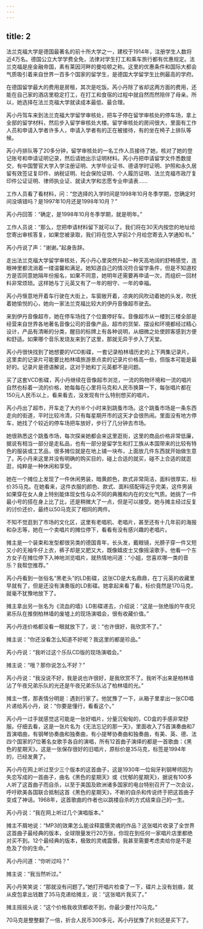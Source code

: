 ```yaml
---
---
---
```

title: 2
---




法兰克福大学是德国最著名的前十所大学之一，建校于1914年，注册学生人数将近4万名。德国公立大学学费全免，法律对学生打工和乘车旅行都有优惠规定。法兰克福是座金融帝国，素有莱因河畔的曼哈顿之称。这里的优惠条件和国际大都会气质吸引着来自世界一百多个国家的留学生，是德国大学留学生比例最高的学府。

在德国留学最大的费用是房租，其次是吃饭。芮小丹除了省却这两方面的费用，还能在自己家的酒店里稳定打工，在打工和食宿的过程中就自然而然陪伴了母亲。所以，她选择在法兰克福大学就读成本最低、最合理。

芮小丹驾车来到法兰克福大学留学审核处，把车子停在留学审核处的停车场，拿上全部的留学材料，然后步入留学审核处大楼。留学审核处的房间很大，里面有工作人员和申请入学者许多人，申请入学者有的正在被接待，有的坐在椅子上排队等候。

芮小丹排队等了20多分钟，留学审核处的一名工作人员接待了她，核对了她的登记账号和申请证明记录，然后请她出示证明材料。芮小丹把申请留学文件悉数提交，有中国警官大学入学注册证明、大学毕业证书、德语学时证明、护照和永久居留有效签证复印件、纳税证明、社会保险证明、个人履历证明、法兰克福市政厅复印件公证证明、律师执业证、就读大学和志愿专业申请表……

工作人员看了看材料，问：“您选择的入学时间是1998年10月冬季学期，您确定时间没填错吗？是1997年10月还是1998年10月？”

芮小丹回答：“确定，是1998年10月冬季学期，就是明年。”

工作人员说：“那么，您把申请材料留下就可以了。我们将在30天内按您的地址给您寄出审核答复，如果您被录取，我们将在您入学前2个月给您寄去入学通知书。”

芮小丹说了声：“谢谢。”起身告辞。

走出法兰克福大学留学审核处，芮小丹心里突然升起一种天高地阔的舒畅感觉，连眼神里都流淌着一缕温馨和满足。她知道自己的情况符合留学条件，但是不知道校方是否同意她隔年份报名，如果不同意，她明年还需要再申请一次，而组织一回材料非常烦琐。这样她与丁元英又有了一年的相守、一年的幸福。

芮小丹惬意地开着车行驶在大街上，车窗敞开着，凉爽的风吹动着她的头发，吹抚着她愉悦的心，她向一家法兰克福比较大的伊丹音像超市驶去。

来到伊丹音像超市，她在停车场找了个位置停好车。音像超市从一楼到三楼全部是经营来自世界各地著名音像公司的音像产品，超市的货架、摆设和环境都经过精心设计，产品有清晰的分类，醒目的标牌上有各种说明，从细微之处使顾客感到方便和舒适。如果哪个音乐发烧友来到了这里，那就无异于步入了天堂。

芮小丹很快找到了她想要的VCD影碟，一套记录柏林墙历史的上下两集记录片，这里卖的记录片可能要比柏林墙旅游景点卖的记录片价格高一些，但版本可能是最好的。记录片是德语解说，这对于她和丁元英都不是问题。

买了这套VCD影碟，芮小丹继续在音像超市浏览，一流的购物环境和一流的唱片自然也标着一流的价格，她每每在心里将马克和人民币换算一下，每张唱片都在150元人民币以上，看来看去，没发现有什么特别想买的唱片。

芮小丹出了超市，开车走了大约半个小时来到跳蚤市场。这个跳蚤市场是一条东西走向的街道，平时比较冷清，只有每星期开市的这天才会很热闹。里面没有地方停车，她找了个较近的停车场把车放好，步行了几分钟去市场。

她很熟悉这个跳蚤市场，每次探亲她都会来这里逛街，这里的商品价格非常低廉，据说有相当一部分是走私品，也有一部分是留学生和打工族从本国带来的比较有特色的服装或工艺品，很多摊位就是在地上铺一块布，上面放几件东西就开始做生意了。芮小丹来这里并没有明确的购买目的，碰上合适的就买，碰不上合适的就逛逛，纯粹是一种休闲和享受。

她在一个摊位上发现了一件休闲男装，暗黄颜色，款式非常简洁，面料很厚实，标价35马克。在她看来，这件衣服的颜色、款式、面料搭配得近乎完美，这件男装如果穿在女人身上特别能体现女性与众不同的典雅和内在的文化气质。她挑了一件最小号的搭在身上比了比，还是稍微大了一点，但是可以接受。她与摊主经过反复的讨价还价，最终以50马克买了相同的两件。

不知不觉逛到了市场的文化区，这里有老唱机、老唱片，甚至还有十几年前的海报和杂志等，她在一个卖唱片的摊位停下，看看有没有感兴趣的老唱片。

摊主是一个装束和发型都很另类的德国青年，长头发，戴眼镜，光膀子穿一件又短又小的无袖牛仔上衣，裤子却是又肥又大，既像嬉皮士又像摇滚歌手。他看一个东方女子在摊位停下入神地浏览唱片，就热情地问道：“小姐，您喜欢哪一类的音乐？我帮您推荐。”

芮小丹看到一张俗名“黑老头”的LD影碟，这张CD是大名鼎鼎，在丁元英的收藏里早就有了，但是还没有演奏版的LD影碟。她拿起来看了看，标价竟然是170马克，就毫不犹豫地放下了。

摊主拿出另一张名为《流血的墙》LD影碟递去，介绍说：“这是一张绝版的午夜兄弟乐队在推倒柏林墙的废墟上的现场演唱会，很有收藏价值。”

芮小丹连价格都没看一眼就放下了，说：“也许很好，我欣赏不了。”

摊主说：“你还没看怎么知道不好呢？我这里的都是珍品。”

芮小丹说：“我听过这个乐队CD版的现场演唱会。”

摊主说：“哦？那你说怎么不好？”

芮小丹说：“我没说不好，我是说也许很好，是我欣赏不了。我听不出来是柏林墙沾了午夜兄弟乐队的光还是午夜兄弟乐队沾了柏林墙的光。”

摊主一愣，那表情分明是：遇到行家了。他犹豫了一下，从箱子里拿出一张CD唱片递给芮小丹，说：“你要是懂行，看看这个。”

芮小丹一过手就感觉这可能是一张好唱片，分量沉甸甸的，CD盒的手感非常舒服。仔细去看，这是一张片名为《无法忘记的那一天》，里面收入了5首演奏曲和7首演唱曲，有钢琴协奏曲和独奏曲，有小提琴协奏曲和独奏曲，有美、英、德、法四个国家的7位著名女歌手各自的演唱，所有12首曲子演绎的都是一首歌曲：《黑色的星期天》。这是一张保存很好的旧唱片，原标价是35马克，标签是1994年的，已经发黄了。

芮小丹在网上听过至少三个版本的这首曲子，这是1930年一位匈牙利钢琴师因为失恋写成的一首曲子，曲名《黑色的星期天》或《忧郁的星期天》，据说有100多人听了这首曲子而自杀，以至于美国及欧洲诸多国家的电台特别召开了一次会议，呼吁欧美各国联合抵制这首《黑色的星期天》，不断的自杀和传说终于把这首曲子变成了神话。1968年，这首歌曲的作者也以跳楼自杀的方式结束自己的一生。

芮小丹说：“我在网上听过几个演唱版本。”

摊主不屑地说：“MP3的效果怎么能诠释震慑灵魂的作品？这张唱片收录了全世界这首曲子最经典的版本，全球限量发行20万张，你现在到任何一家唱片店里都绝对买不到。12个最经典的版本，极致的灵魂震慑，我甚至需要考虑卖给你是不是危及了你的生命。”

芮小丹问道：“你听过吗？”

摊主说：“我当然听过。”

芮小丹笑笑说：“那就没有问题了。”她打开唱片检查了一下，碟片上没有划痕，就从皮包拿出钱数了35马克递给摊主，说：“这张唱片我买了。”

摊主摇摇头说：“这个价格我收货都收不到，你最少要付70马克。”

70马克是整整翻了一倍，折合人民币300多元，芮小丹犹豫了片刻还是买下了。